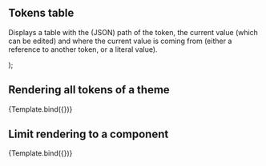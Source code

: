 

<Meta title="TokensTable" component={TokensTable} />

## Tokens table

Displays a table with the (JSON) path of the token, the current value (which can be
edited) and where the current value is coming from (either a reference to another token,
or a literal value).

  <TokensTable container={container} limitTo={limitTo} autoExpand={autoExpand} />
);

## Rendering all tokens of a theme

<Canvas>
  <Story name="Default" args={{container: ofDesignTokens}}>
    {Template.bind({})}
  </Story>
</Canvas>

## Limit rendering to a component

<Canvas>
  <Story
    name="Limited to component"
    args={{
      container: ofDesignTokens,
      limitTo: ['of.button'],
      autoExpand: true,
    }}
  >
    {Template.bind({})}
  </Story>
</Canvas>

<ArgsTable of={TokensTable} />

